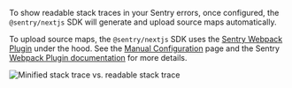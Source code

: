 To show readable stack traces in your Sentry errors, once configured, the `@sentry/nextjs` SDK will generate and upload source maps automatically.

To upload source maps, the `@sentry/nextjs` SDK uses the [Sentry Webpack Plugin](https://github.com/getsentry/sentry-webpack-plugin) under the hood. See the [Manual Configuration](../manual-setup/) page and the Sentry [Webpack Plugin documentation](https://github.com/getsentry/sentry-webpack-plugin#cli-configuration) for more details.

![Minified stack trace vs. readable stack trace](readable-stacktraces.png)
